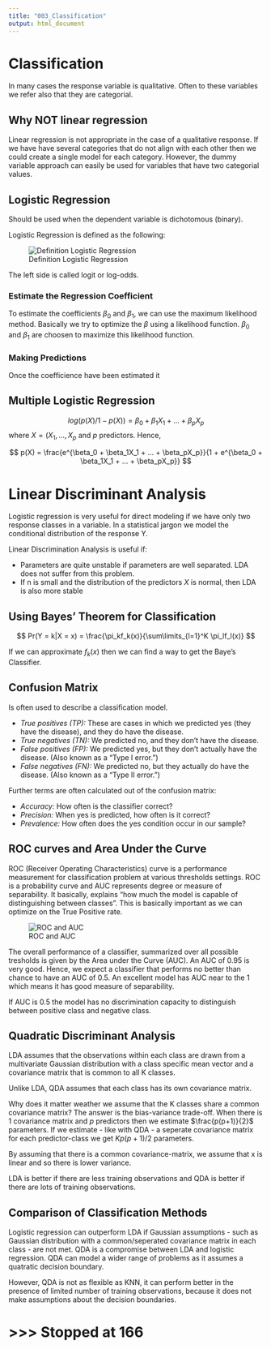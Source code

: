```yaml
---
title: "003_Classification"
output: html_document
---
```


# Classification
In many cases the response variable is qualitative. Often to these variables we refer also that they are categorial. 

## Why NOT linear regression
Linear regression is not appropriate in the case of a qualitative response. If we have have several categories that do not align with each other then we could create a single model for each category. However, the dummy variable  approach can easily be used for variables that have two categorial values. 

## Logistic Regression
Should be used when the dependent variable is dichotomous (binary).

Logistic Regression is defined as the following:

![Definition Logistic Regression](https://www.statisticssolutions.com/wp-content/uploads/2010/01/log23.jpg)

The left side is called logit or log-odds.

### Estimate the Regression Coefficient
To estimate the coefficients $\beta_0$ and $\beta_1$, we can use the maximum likelihood method. Basically we try to optimize the $\beta$ using a likelihood function. $\beta_0$ and $\beta_1$ are choosen to maximize this likelihood function.

### Making Predictions
Once the coefficience have been estimated it 

## Multiple Logistic Regression

$$
log(p(X)/1-p(X)) =  \beta_0 + \beta_1X_1 + ... + \beta_pX_p
$$
where $X = (X_1,...,X_p$ and $p$ predictors. Hence,

$$
p(X) = \frac{e^{\beta_0 + \beta_1X_1 + ... + \beta_pX_p}}{1 + e^{\beta_0 + \beta_1X_1 + ... + \beta_pX_p}}
$$

# Linear Discriminant Analysis

Logistic regression is very useful for direct modeling if we have only two response classes in a variable. In a statistical jargon we model the conditional distribution of the response Y. 

Linear Discrimination Analysis is useful if:

* Parameters are quite unstable if parameters are well separated. LDA does not suffer from this problem.
* If n is small and the distribution of the predictors $X$ is normal, then LDA is also more stable

## Using Bayes' Theorem for Classification

$$
Pr(Y = k|X = x) = \frac{\pi_kf_k(x)}{\sum\limits_{l=1}^K \pi_lf_l(x)}
$$

If we can approximate $f_k(x)$ then we can find a way to get the Baye's Classifier.

## Confusion Matrix
Is often used to describe a classification model. 

* *True positives (TP):* These are cases in which we predicted yes (they have the disease), and they do have the disease.
* *True negatives (TN):* We predicted no, and they don't have the disease.
* *False positives (FP):* We predicted yes, but they don't actually have the disease. (Also known as a "Type I error.")
* *False negatives (FN):* We predicted no, but they actually do have the disease. (Also known as a "Type II error.")

Further terms are often calculated out of the confusion matrix:

* *Accuracy:* How often is the classifier correct?
* *Precision:* When yes is predicted, how often is it correct?
* *Prevalence:* How often does the yes condition occur in our sample?

## ROC curves and Area Under the Curve 

ROC (Receiver Operating Characteristics) curve is a performance measurement for classification problem at various thresholds settings. ROC is a probability curve and AUC represents degree or measure of separability. It basically, explains "how much the model is capable of distinguishing between classes". This is basically important as we can optimize on the True Positive rate. 

![ROC and AUC](https://cdn-images-1.medium.com/max/1600/1*pk05QGzoWhCgRiiFbz-oKQ.png)


The overall performance of a classifier, summarized over all possible tresholds is given by the Area under the Curve (AUC). An AUC of 0.95 is very good. Hence, we expect a classifier that performs no better than chance to have an AUC of 0.5. An excellent model has AUC near to the 1 which means it has good measure of separability.

If AUC is 0.5 the model has no discrimination capacity to distinguish between positive class and negative class.

## Quadratic Discriminant Analysis
LDA assumes that the observations within each class are drawn from a multivariate Gaussian distribution with a class specific mean vector and a covariance matrix that is common to all K classes. 

Unlike LDA, QDA assumes that each class has its own covariance matrix. 

Why does it matter weather we assume that the K classes share a common covariance matrix? The answer is the bias-variance trade-off. When there is 1 covariance matrix and $p$ predictors then we estimate $\frac{p(p+1)}{2}$ parameters. If we estimate - like with QDA - a seperate covariance matrix for each predictor-class we get $Kp(p+1)/2$ parameters.

By assuming that there is a common covariance-matrix, we assume that x is linear and so there is lower variance. 

LDA is better if there are less training observations and QDA is better if there are lots of training observations.

## Comparison of Classification Methods

Logistic regression can outperform LDA if Gaussian assumptions - such as Gaussian distribution with a common/seperated covariance matrix in each class - are not met. QDA is a compromise between LDA and logistic regression. QDA can model a wider range of problems as it assumes a quatratic decision boundary. 

However, QDA is not as flexible as KNN, it can perform better in the presence of limited number of training observations, because it does not make assumptions about the decision boundaries. 


# >>> Stopped at 166